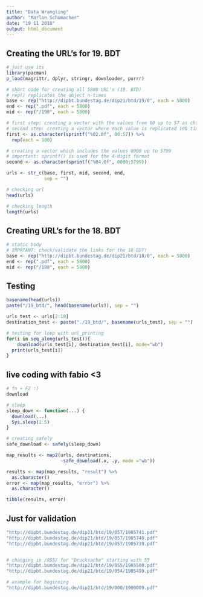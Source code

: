 ```yaml
---
title: "Data Wrangling"
author: "Marlon Schumacher"
date: "19 11 2018"
output: html_document
---
```


## Creating the URL's for 19. BDT
```r
# just use its
library(pacman)
p_load(magrittr, dplyr, stringr, downloader, purrr)

# short code for creating all 5800 URL's (19. BTD)
# rep() replicates the object n-times
base <- rep("http://dipbt.bundestag.de/dip21/btd/19/0", each = 5800) 
end <- rep(".pdf", each = 5800)
mid <- rep("/190", each = 5800)

# first step: creating a vector with the values from 00 up to 57 as characters
# second step: creating a vector where each value is replicated 100 times
first <- as.character(sprintf("%02.0f", 00:57)) %>% 
  rep(each = 100) 

# creating a vector which includes the values 0000 up to 5799
# important: sprintf() is used for the 4-digit format
second <- as.character(sprintf("%04.0f", 0000:5799))

urls <- str_c(base, first, mid, second, end, 
              sep = "")

# checking url
head(urls)

# checking length
length(urls)
```

## Creating URL's for the 18. BDT
```r
# static body
# IMPRTANT: check/validate the links for the 18 BDT!
base <- rep("http://dipbt.bundestag.de/dip21/btd/18/0", each = 5800) 
end <- rep(".pdf", each = 5800)
mid <- rep("/180", each = 5800)
```


## Testing
```r
basename(head(urls))
paste("/19_btd/", head(basename(urls)), sep = "")

urls_test <- urls[2:10]
destination_test <- paste("./19_btd/", basename(urls_test), sep = "")

# testing for loop with url_printing
for(i in seq_along(urls_test)){
    download(urls_test[i], destination_test[i], mode="wb")
  print(urls_test[i])
}
```

## live coding with fabio <3
```r
# fn + F2 :)
download

# sleep
sleep_down <- function(...) {
  download(...)
  Sys.sleep(1.5)
}

# creating safely
safe_download <- safely(sleep_down)

map_results <- map2(urls, destinations,
                    ~safe_download(.x, .y, mode ="wb"))

results <- map(map_results, "result") %>% 
  as.character() 
error <- map(map_results, "error") %>% 
  as.character()

tibble(results, error)
```


## Just for validation
```r
"http://dipbt.bundestag.de/dip21/btd/19/057/1905741.pdf"
"http://dipbt.bundestag.de/dip21/btd/19/057/1905740.pdf"
"http://dipbt.bundestag.de/dip21/btd/19/057/1905739.pdf"


# changing in /055/ for "Drucksache" starting with 55
"http://dipbt.bundestag.de/dip21/btd/19/055/1905500.pdf"
"http://dipbt.bundestag.de/dip21/btd/19/054/1905499.pdf"

# example for beginning
"http://dipbt.bundestag.de/dip21/btd/19/000/1900009.pdf"
```


